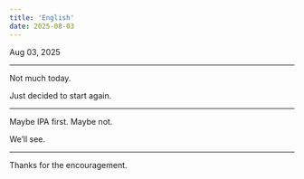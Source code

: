```yaml
---
title: 'English'
date: 2025-08-03
---
```


Aug 03, 2025

---

Not much today.

Just decided to start again.

---

Maybe IPA first. Maybe not.

We’ll see.

---

Thanks for the encouragement.

<ApngSticker
  className="inline-block w-[50px] h-[50px]"
  skeletonClassName="inline-block w-[50px] h-[50px]"
  autoPlay
  loop
  src="https://raw.githubusercontent.com/godchu/blog-assets/refs/heads/main/line-packs-v2/67623b3dfeefbb031e01547f/008/008_animation/008_animation.png"
  showSkeleton
  width={80}
  height={80}
/>
